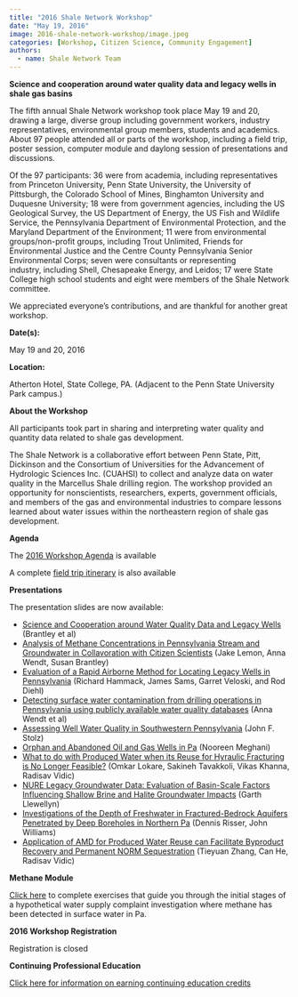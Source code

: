```yaml
---
title: "2016 Shale Network Workshop"
date: "May 19, 2016"
image: 2016-shale-network-workshop/image.jpeg
categories: [Workshop, Citizen Science, Community Engagement]
authors: 
  - name: Shale Network Team
---
```


**Science and cooperation around water quality data and legacy wells in shale gas basins**

The fifth annual Shale Network workshop took place May 19 and 20, drawing a large, diverse group including government workers, industry representatives, environmental group members, students and academics. About 97 people attended all or parts of the workshop, including a field trip, poster session, computer module and daylong session of presentations and discussions. 

Of the 97 participants: 36 were from academia, including representatives from Princeton University, Penn State University, the University of Pittsburgh, the Colorado School of Mines, Binghamton University and Duquesne University; 18 were from government agencies, including the US Geological Survey, the US Department of Energy, the US Fish and Wildlife Service, the Pennsylvania Department of Environmental Protection, and the Maryland Department of the Environment; 11 were from environmental groups/non-profit groups, including Trout Unlimited, Friends for Environmental Justice and the Centre County Pennsylvania Senior Environmental Corps; seven were consultants or representing industry, including Shell, Chesapeake Energy, and Leidos; 17 were State College high school students and eight were members of the Shale Network committee.

We appreciated everyone’s contributions, and are thankful for another great workshop.

**Date(s):**

May 19 and 20, 2016

**Location:**

Atherton Hotel, State College, PA. (Adjacent to the Penn State University Park campus.)

**About the Workshop**

All participants took part in sharing and interpreting water quality and quantity data related to shale gas development.

The Shale Network is a collaborative effort between Penn State, Pitt, Dickinson and the Consortium of Universities for the Advancement of Hydrologic Sciences Inc. (CUAHSI) to collect and analyze data on water quality in the Marcellus Shale drilling region. The workshop provided an opportunity for nonscientists, researchers, experts, government officials, and members of the gas and environmental industries to compare lessons learned about water issues within the northeastern region of shale gas development.

**Agenda**

The [2016 Workshop Agenda](2016-shale-network-workshop/Final_Agenda_Shale_Network_2016.pdf) is available

A complete [field trip itinerary](2016-shale-network-workshop/Shale-Network-Workshop-Field-Trip-Itinerary.docx) is also available 

**Presentations**

The presentation slides are now available:

-   [Science and Cooperation around Water Quality Data and Legacy Wells](2016-shale-network-workshop/1.pdf) (Brantley et al)
-   [Analysis of Methane Concentrations in Pennsylvania Stream and Groundwater in Collavoration with Citizen Scientists](2016-shale-network-workshop/2.pdf) (Jake Lemon, Anna Wendt, Susan Brantley)
-   [Evaluation of a Rapid Airborne Method for Locating Legacy Wells in Pennsylvania](2016-shale-network-workshop/3.pdf) (Richard Hammack, James Sams, Garret Veloski, and Rod Diehl)
-   [Detecting surface water contamination from drilling operations in Pennsylvania using publicly available water quality databases](2016-shale-network-workshop/4.pdf) (Anna Wendt et al)
-   [Assessing Well Water Quality in Southwestern Pennsylvania](2016-shale-network-workshop/5.pdf) (John F. Stolz)
-   [Orphan and Abandoned Oil and Gas Wells in Pa](2016-shale-network-workshop/6.pdf) (Nooreen Meghani)
-   [What to do with Produced Water when its Reuse for Hyraulic Fracturing is No Longer Feasible?](2016-shale-network-workshop/7.pdf) (Omkar Lokare, Sakineh Tavakkoli, Vikas Khanna, Radisav Vidic)
-   [NURE Legacy Groundwater Data: Evaluation of Basin-Scale Factors Influencing Shallow Brine and Halite Groundwater Impacts](2016-shale-network-workshop/8.pdf) (Garth Llewellyn)
-   [Investigations of the Depth of Freshwater in Fractured-Bedrock Aquifers Penetrated by Deep Boreholes in Northern Pa](2016-shale-network-workshop/9.pdf) (Dennis Risser, John Williams)
-   [Application of AMD for Produced Water Reuse can Facilitate Byproduct Recovery and Permanent NORM Sequestration](2016-shale-network-workshop/10.pdf) (Tieyuan Zhang, Can He, Radisav Vidic)

**Methane Module**

[Click here](https://serc.carleton.edu/hydromodules/units/143615.html){target="_blank"} to complete exercises that guide you through the initial stages of a hypothetical water supply complaint investigation where methane has been detected in surface water in Pa. 

**2016 Workshop Registration**

Registration is closed 

**Continuing Professional Education**

[Click here for information on earning continuing education credits](2016-shale-network-workshop/Continuing-Professional-Education-Credits.docx)  
